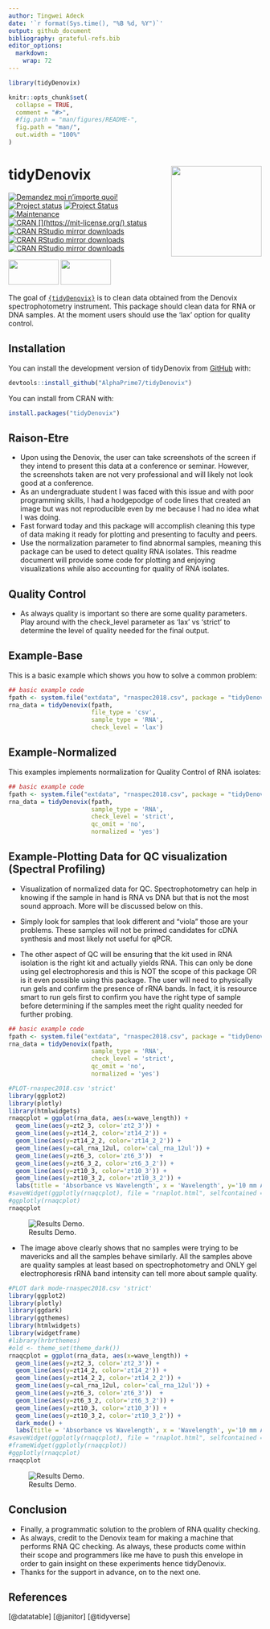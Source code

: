 ```yaml
---
author: Tingwei Adeck
date: '`r format(Sys.time(), "%B %d, %Y")`'
output: github_document
bibliography: grateful-refs.bib
editor_options: 
  markdown: 
    wrap: 72
---
```


<!-- README.md is generated from README.Rmd. Please edit that file -->

```r
library(tidyDenovix)
```


```r
knitr::opts_chunk$set(
  collapse = TRUE,
  comment = "#>",
  #fig.path = "man/figures/README-",
  fig.path = "man/",
  out.width = "100%"
)
```

# tidyDenovix <img src="man/figures/logo.png" align="right" width="180"/>

[![Demandez moi n'importe quoi!](https://img.shields.io/badge/Demandez%20moi-n'%20importe%20quoi-1abc9c.svg)](mailto:awesome.tingwei@outlook.com)
[![Project status](https://www.repostatus.org/badges/latest/concept.svg)](https://github.com/AlphaPrime7/tidyDenovix/graphs/commit-activity)
[![Project Status](https://www.repostatus.org/badges/latest/wip.svg)](https://github.com/AlphaPrime7/tidyDenovix/graphs/commit-activity)
[![Maintenance](https://img.shields.io/badge/Maintained%3F-yes-green.svg)](https://github.com/AlphaPrime7/tidyDenovix/graphs/commit-activity)
[![CRAN [](https://mit-license.org/)
status](https://www.r-pkg.org/badges/version/tidyDenovix)](https://CRAN.R-project.org/package=tidyDenovix)
[![CRAN RStudio mirror downloads](https://cranlogs.r-pkg.org/badges/last-week/tidyDenovix?color=blue)](https://r-pkg.org/pkg/tidyDenovix)
[![CRAN RStudio mirror downloads](https://cranlogs.r-pkg.org/badges/last-month/tidyDenovix?color=blue)](https://r-pkg.org/pkg/tidyDenovix)
[![CRAN RStudio mirror downloads](https://cranlogs.r-pkg.org/badges/grand-total/tidyDenovix?color=blue)](https://r-pkg.org/pkg/tidyDenovix)

<a href="https://www.buymeacoffee.com/tingweiadeck"><img src="https://img.buymeacoffee.com/button-api/?text=Buy me a coffee&amp;emoji=&amp;slug=tingweiadeck&amp;button_colour=FFDD00&amp;font_colour=000000&amp;font_family=Cookie&amp;outline_colour=000000&amp;coffee_colour=ffffff" width="100" height="50"/></a>
<a href="https://www.buymeacoffee.com/tingweiadeck"><img src="https://img.buymeacoffee.com/button-api/?text=Buy me a Pizza&amp;emoji=🍕&amp;slug=tingweiadeck&amp;button_colour=FFDD00&amp;font_colour=000000&amp;font_family=Cookie&amp;outline_colour=000000&amp;coffee_colour=ffffff" width="100" height="50"/></a>

The goal of
[`{tidyDenovix}`](https://github.com/AlphaPrime7/tidyDenovix) is to
clean data obtained from the Denovix spectrophotometry instrument. This
package should clean data for RNA or DNA samples. At the moment users
should use the 'lax' option for quality control.

## Installation

You can install the development version of tidyDenovix from
[GitHub](https://github.com/AlphaPrime7/tidyDenovix) with:

``` r
devtools::install_github("AlphaPrime7/tidyDenovix")
```

You can install from CRAN with:

``` r
install.packages("tidyDenovix")
```

## Raison-Etre

-   Upon using the Denovix, the user can take screenshots of the screen
    if they intend to present this data at a conference or seminar.
    However, the screenshots taken are not very professional and will
    likely not look good at a conference.
-   As an undergraduate student I was faced with this issue and with
    poor programming skills, I had a hodgepodge of code lines that
    created an image but was not reproducible even by me because I had
    no idea what I was doing.
-   Fast forward today and this package will accomplish cleaning this
    type of data making it ready for plotting and presenting to faculty
    and peers.
-   Use the normalization parameter to find abnormal samples, meaning
    this package can be used to detect quality RNA isolates. This readme
    document will provide some code for plotting and enjoying
    visualizations while also accounting for quality of RNA isolates.

## Quality Control

-   As always quality is important so there are some quality parameters.
    Play around with the check_level parameter as 'lax' vs 'strict' to
    determine the level of quality needed for the final output.

## Example-Base

This is a basic example which shows you how to solve a common problem:

```r
## basic example code
fpath <- system.file("extdata", "rnaspec2018.csv", package = "tidyDenovix", mustWork = TRUE)
rna_data = tidyDenovix(fpath, 
                       file_type = 'csv', 
                       sample_type = 'RNA', 
                       check_level = 'lax')
```

## Example-Normalized

This examples implements normalization for Quality Control of RNA
isolates:

```r
## basic example code
fpath <- system.file("extdata", "rnaspec2018.csv", package = "tidyDenovix", mustWork = TRUE)
rna_data = tidyDenovix(fpath, 
                       sample_type = 'RNA',
                       check_level = 'strict', 
                       qc_omit = 'no', 
                       normalized = 'yes')
```

## Example-Plotting Data for QC visualization (Spectral Profiling)

-   Visualization of normalized data for QC. Spectrophotometry can help
    in knowing if the sample in hand is RNA vs DNA but that is not the
    most sound approach. More will be discussed below on this.

-   Simply look for samples that look different and "viola" those are
    your problems. These samples will not be primed candidates for cDNA
    synthesis and most likely not useful for qPCR.

-   The other aspect of QC will be ensuring that the kit used in RNA
    isolation is the right kit and actually yields RNA. This can only be
    done using gel electrophoresis and this is NOT the scope of this
    package OR is it even possible using this package. The user will
    need to physically run gels and confirm the presence of rRNA bands.
    In fact, it is resource smart to run gels first to confirm you have
    the right type of sample before determining if the samples meet the
    right quality needed for further probing.

```r
## basic example code
fpath <- system.file("extdata", "rnaspec2018.csv", package = "tidyDenovix", mustWork = TRUE)
rna_data = tidyDenovix(fpath, 
                       sample_type = 'RNA',
                       check_level = 'strict', 
                       qc_omit = 'no', 
                       normalized = 'yes')

#PLOT-rnaspec2018.csv 'strict'
library(ggplot2)
library(plotly)
library(htmlwidgets)
rnaqcplot = ggplot(rna_data, aes(x=wave_length)) + 
  geom_line(aes(y=zt2_3, color='zt2_3')) + 
  geom_line(aes(y=zt14_2, color='zt14_2')) + 
  geom_line(aes(y=zt14_2_2, color='zt14_2_2')) +
  geom_line(aes(y=cal_rna_12ul, color='cal_rna_12ul')) +
  geom_line(aes(y=zt6_3, color='zt6_3'))  + 
  geom_line(aes(y=zt6_3_2, color='zt6_3_2')) + 
  geom_line(aes(y=zt10_3, color='zt10_3')) + 
  geom_line(aes(y=zt10_3_2, color='zt10_3_2')) +
  labs(title = 'Absorbance vs Wavelength', x = 'Wavelength', y='10 mm Absorbance', color='Circadian Times')
#saveWidget(ggplotly(rnaqcplot), file = "rnaplot.html", selfcontained = F, libdir = "lib")
#ggplotly(rnaqcplot)
rnaqcplot
```

![Results Demo.](man/figures/example3-1.png)

-   The image above clearly shows that no samples were trying to be
    mavericks and all the samples behave similarly. All the samples
    above are quality samples at least based on spectrophotometry and
    ONLY gel electrophoresis rRNA band intensity can tell more about
    sample quality.

```r
#PLOT dark mode-rnaspec2018.csv 'strict'
library(ggplot2)
library(plotly)
library(ggdark)
library(ggthemes)
library(htmlwidgets)
library(widgetframe)
#library(hrbrthemes)
#old <- theme_set(theme_dark())
rnaqcplot = ggplot(rna_data, aes(x=wave_length)) + 
  geom_line(aes(y=zt2_3, color='zt2_3')) + 
  geom_line(aes(y=zt14_2, color='zt14_2')) + 
  geom_line(aes(y=zt14_2_2, color='zt14_2_2')) +
  geom_line(aes(y=cal_rna_12ul, color='cal_rna_12ul')) +
  geom_line(aes(y=zt6_3, color='zt6_3'))  + 
  geom_line(aes(y=zt6_3_2, color='zt6_3_2')) + 
  geom_line(aes(y=zt10_3, color='zt10_3')) + 
  geom_line(aes(y=zt10_3_2, color='zt10_3_2')) +
  dark_mode() +
  labs(title = 'Absorbance vs Wavelength', x = 'Wavelength', y='10 mm Absorbance', color='Circadian Times')
#saveWidget(ggplotly(rnaqcplot), file = "rnaplot.html", selfcontained = F, libdir = "lib")
#frameWidget(ggplotly(rnaqcplot))
#ggplotly(rnaqcplot)
rnaqcplot
```

![Results Demo.](man/figures/example4-1.png)

## Conclusion

-   Finally, a programmatic solution to the problem of RNA quality
    checking.
-   As always, credit to the Denovix team for making a machine that
    performs RNA QC checking. As always, these products come within
    their scope and programmers like me have to push this envelope in
    order to gain insight on these experiments hence tidyDenovix.
-   Thanks for the support in advance, on to the next one.

## References

[@datatable] [@janitor] [@tidyverse]

